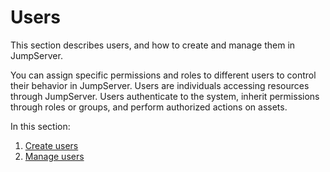 # Users

This section describes users, and how to create and manage them in JumpServer.

You can assign specific permissions and roles to different users to control their behavior in JumpServer.
Users are individuals accessing resources through JumpServer. Users authenticate to the system, inherit permissions through roles or groups, and perform authorized actions on assets.

In this section:
1. [Create users](/docs/user-groups/create-users)
2. [Manage users](/docs/user-group/manage-users)

